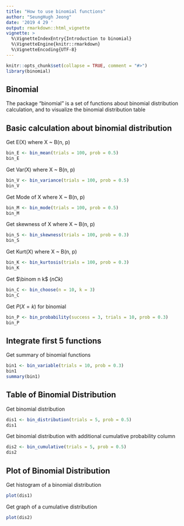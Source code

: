 ```yaml
---
title: "How to use binomial functions"
author: "SeungHugh Jeong"
date: '2019 4 29 '
output: rmarkdown::html_vignette
vignette: >
  %\VignetteIndexEntry{Introduction to binomial}
  %\VignetteEngine{knitr::rmarkdown}
  %\VignetteEncoding{UTF-8}
---
```


```r
knitr::opts_chunk$set(collapse = TRUE, comment = "#>")
library(binomial)
```

## Binomial

The package "binomial" is a set of functions about binomial distribution calculation, and to visualize the binomial distribution table


## Basic calculation about binomial distribution

Get E(X) where X ~ B(n, p)
```r
bin_E <- bin_mean(trials = 100, prob = 0.5)
bin_E
```

Get Var(X) where X ~ B(n, p)
```r
bin_V <- bin_variance(trials = 100, prob = 0.5)
bin_V
```

Get Mode of X where X ~ B(n, p)
```r
bin_M <- bin_mode(trials = 100, prob = 0.5)
bin_M
```

Get skewness of X where X ~ B(n, p)
```r
bin_S <- bin_skewness(trials = 100, prob = 0.3)
bin_S
```

Get Kurt(X) where X ~ B(n, p)
```r
bin_K <- bin_kurtosis(trials = 100, prob = 0.3)
bin_K
```

Get $\binom n k$ ($nCk$)
```r
bin_C <- bin_choose(n = 10, k = 3)
bin_C
```

Get $P(X = k)$ for binomial
```r
bin_P <- bin_probability(success = 3, trials = 10, prob = 0.3)
bin_P
```


## Integrate first 5 functions

Get summary of binomial functions
```r
bin1 <- bin_variable(trials = 10, prob = 0.3)
bin1
summary(bin1)
```


## Table of Binomial Distribution

Get binomial distribution
```r
dis1 <- bin_distribution(trials = 5, prob = 0.5)
dis1
```

Get binomial distribution with additional cumulative probability column
```r
dis2 <- bin_cumulative(trials = 5, prob = 0.5)
dis2
```


## Plot of Binomial Distribution

Get histogram of a binomial distribution
```r
plot(dis1)
```

Get graph of a cumulative distribution
```r
plot(dis2)
```
